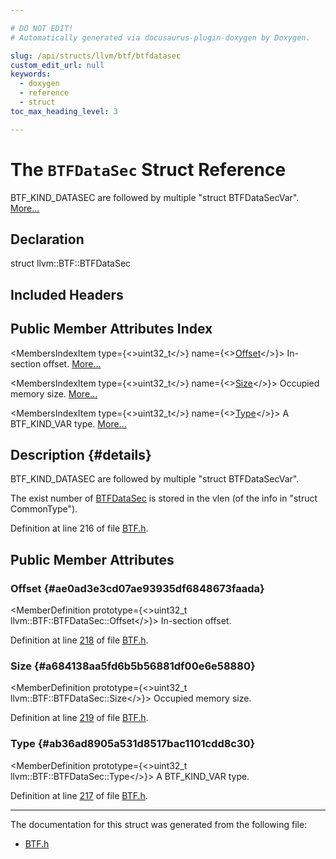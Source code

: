 ```yaml
---

# DO NOT EDIT!
# Automatically generated via docusaurus-plugin-doxygen by Doxygen.

slug: /api/structs/llvm/btf/btfdatasec
custom_edit_url: null
keywords:
  - doxygen
  - reference
  - struct
toc_max_heading_level: 3

---
```





# The `BTFDataSec` Struct Reference

<DoxygenPage pluginConfig={pluginConfig}>

BTF&#95;KIND&#95;DATASEC are followed by multiple &quot;struct BTFDataSecVar&quot;. <a href="#details">More...</a>

## Declaration

<CodeBlock>struct llvm::BTF::BTFDataSec</CodeBlock>

## Included Headers

<IncludesList>
<IncludesListItem
  filePath="llvm/DebugInfo/BTF/BTF.h"
  permalink="/docs/api/files/include/include/llvm/include/llvm/debuginfo/include/llvm/debuginfo/btf/btf-h"
  isLocal="true" />
</IncludesList>

## Public Member Attributes Index

<MembersIndex>

<MembersIndexItem
  type={<>uint32&#95;t</>}
  name={<><a href="#ae0ad3e3cd07ae93935df6848673faada">Offset</a></>}>
In-section offset. <a href="#ae0ad3e3cd07ae93935df6848673faada">More...</a>
</MembersIndexItem>

<MembersIndexItem
  type={<>uint32&#95;t</>}
  name={<><a href="#a684138aa5fd6b5b56881df00e6e58880">Size</a></>}>
Occupied memory size. <a href="#a684138aa5fd6b5b56881df00e6e58880">More...</a>
</MembersIndexItem>

<MembersIndexItem
  type={<>uint32&#95;t</>}
  name={<><a href="#ab36ad8905a531d8517bac1101cdd8c30">Type</a></>}>
A BTF&#95;KIND&#95;VAR type. <a href="#ab36ad8905a531d8517bac1101cdd8c30">More...</a>
</MembersIndexItem>

</MembersIndex>

## Description {#details}

BTF&#95;KIND&#95;DATASEC are followed by multiple &quot;struct BTFDataSecVar&quot;.

The exist number of <a href="/docs/api/structs/llvm/btf/btfdatasec">BTFDataSec</a> is stored in the vlen (of the info in &quot;struct CommonType&quot;).

Definition at line 216 of file <a href="/docs/api/files/include/include/llvm/include/llvm/debuginfo/include/llvm/debuginfo/btf/btf-h">BTF.h</a>.

<SectionDefinition>

## Public Member Attributes

### Offset {#ae0ad3e3cd07ae93935df6848673faada}

<MemberDefinition
  prototype={<>uint32&#95;t llvm::BTF::BTFDataSec::Offset</>}>
In-section offset.

Definition at line <a href="/docs/api/files/include/include/llvm/include/llvm/debuginfo/include/llvm/debuginfo/btf/btf-h/#l00218">218</a> of file <a href="/docs/api/files/include/include/llvm/include/llvm/debuginfo/include/llvm/debuginfo/btf/btf-h">BTF.h</a>.
</MemberDefinition>

### Size {#a684138aa5fd6b5b56881df00e6e58880}

<MemberDefinition
  prototype={<>uint32&#95;t llvm::BTF::BTFDataSec::Size</>}>
Occupied memory size.

Definition at line <a href="/docs/api/files/include/include/llvm/include/llvm/debuginfo/include/llvm/debuginfo/btf/btf-h/#l00219">219</a> of file <a href="/docs/api/files/include/include/llvm/include/llvm/debuginfo/include/llvm/debuginfo/btf/btf-h">BTF.h</a>.
</MemberDefinition>

### Type {#ab36ad8905a531d8517bac1101cdd8c30}

<MemberDefinition
  prototype={<>uint32&#95;t llvm::BTF::BTFDataSec::Type</>}>
A BTF&#95;KIND&#95;VAR type.

Definition at line <a href="/docs/api/files/include/include/llvm/include/llvm/debuginfo/include/llvm/debuginfo/btf/btf-h/#l00217">217</a> of file <a href="/docs/api/files/include/include/llvm/include/llvm/debuginfo/include/llvm/debuginfo/btf/btf-h">BTF.h</a>.
</MemberDefinition>

</SectionDefinition>

<hr/>

The documentation for this struct was generated from the following file:

<ul>
<li><a href="/docs/api/files/include/include/llvm/include/llvm/debuginfo/include/llvm/debuginfo/btf/btf-h">BTF.h</a></li>
</ul>

</DoxygenPage>
